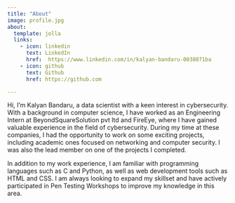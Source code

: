 ---
title: "About"
image: profile.jpg
about:
  template: jolla
  links:
    - icon: linkedin
      text: LinkedIn
      href:  https://www.linkedin.com/in/kalyan-bandaru-0038071ba
    - icon: github
      text: Github
      href: https://github.com

---

Hi, I'm Kalyan Bandaru, a data scientist with a keen interest in cybersecurity. With a background in computer science, I have worked as an Engineering Intern at BeyondSquareSolution pvt ltd and FireEye, where I have gained valuable experience in the field of cybersecurity. During my time at these companies, I had the opportunity to work on some exciting projects, including academic ones focused on networking and computer security. I was also the lead member on one of the projects I completed.

In addition to my work experience, I am familiar with programming languages such as C and Python, as well as web development tools such as HTML and CSS. I am always looking to expand my skillset and have actively participated in Pen Testing Workshops to improve my knowledge in this area.
